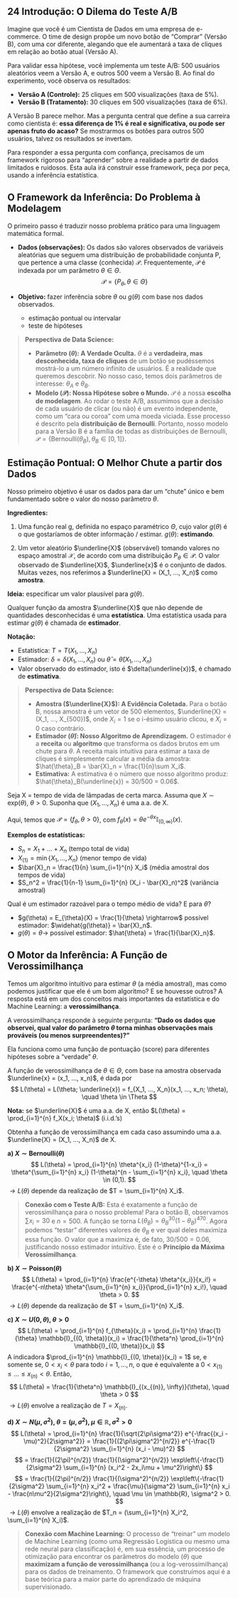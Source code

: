 ## 24 Introdução: O Dilema do Teste A/B

Imagine que você é um Cientista de Dados em uma empresa de e-commerce. O time de design propõe um novo botão de "Comprar" (Versão B), com uma cor diferente, alegando que ele aumentará a taxa de cliques em relação ao botão atual (Versão A).

Para validar essa hipótese, você implementa um teste A/B: 500 usuários aleatórios veem a Versão A, e outros 500 veem a Versão B. Ao final do experimento, você observa os resultados:

* **Versão A (Controle):** 25 cliques em 500 visualizações (taxa de 5%).
* **Versão B (Tratamento):** 30 cliques em 500 visualizações (taxa de 6%).

A Versão B parece melhor. Mas a pergunta central que define a sua carreira como cientista é: **essa diferença de 1% é real e significativa, ou pode ser apenas fruto do acaso?** Se mostrarmos os botões para outros 500 usuários, talvez os resultados se invertam.

Para responder a essa pergunta com confiança, precisamos de um framework rigoroso para "aprender" sobre a realidade a partir de dados limitados e ruidosos. Esta aula irá construir esse framework, peça por peça, usando a inferência estatística.

## O Framework da Inferência: Do Problema à Modelagem

O primeiro passo é traduzir nosso problema prático para uma linguagem matemática formal.

* **Dados (observações):** Os dados são valores observados de variáveis aleatórias que seguem uma distribuição de probabilidade conjunta P, que pertence a uma classe (conhecida) $\mathcal{P}$. Frequentemente, $\mathcal{P}$ é indexada por um parâmetro $\theta \in \Theta$.
    $$ \mathcal{P} = \{ P_{\theta}, \theta \in \Theta \} $$

* **Objetivo:** fazer inferência sobre $\theta$ ou $g(\theta)$ com base nos dados observados.
    * estimação pontual ou intervalar
    * teste de hipóteses

> **Perspectiva de Data Science:**
>
> * **Parâmetro ($\theta$): A Verdade Oculta.** $\theta$ é a **verdadeira, mas desconhecida, taxa de cliques** de um botão se pudéssemos mostrá-lo a um número infinito de usuários. É a realidade que queremos descobrir. No nosso caso, temos dois parâmetros de interesse: $\theta_A$ e $\theta_B$.
> * **Modelo ($\mathcal{P}$): Nossa Hipótese sobre o Mundo.** $\mathcal{P}$ é a nossa **escolha de modelagem**. Ao rodar o teste A/B, assumimos que a decisão de cada usuário de clicar (ou não) é um evento independente, como um "cara ou coroa" com uma moeda viciada. Esse processo é descrito pela **distribuição de Bernoulli**. Portanto, nosso modelo para a Versão B é a família de todas as distribuições de Bernoulli, $\mathcal{P} = \{ \text{Bernoulli}(\theta_B), \theta_B \in [0, 1] \}$.

## Estimação Pontual: O Melhor Chute a partir dos Dados

Nosso primeiro objetivo é usar os dados para dar um "chute" único e bem fundamentado sobre o valor do nosso parâmetro $\theta$.

**Ingredientes:**

1.  Uma função real g, definida no espaço paramétrico $\Theta$, cujo valor $g(\theta)$ é o que gostaríamos de obter informação / estimar.
    $g(\theta)$: **estimando**.

2.  Um vetor aleatório $\underline{X}$ (observável) tomando valores no espaço amostral $\mathcal{X}$, de acordo com uma distribuição $P_{\theta} \in \mathcal{P}$. O valor observado de $\underline{X}$, $\underline{x}$ é o conjunto de dados. Muitas vezes, nos referimos a $\underline{X} = (X_1, ..., X_n)$ como **amostra**.

**Ideia:** especificar um valor plausível para $g(\theta)$.

::: {#def-estatistica-estimador name="Estatística e Estimador"}
Qualquer função da amostra $\underline{X}$ que não depende de quantidades desconhecidas é uma **estatística**. Uma estatística usada para estimar $g(\theta)$ é chamada de **estimador**.

**Notação:**

* Estatística: $T = T(X_1, ..., X_n)$
* Estimador: $\delta = \delta(X_1, ..., X_n)$ ou $\hat{\theta} = \hat{\theta}(X_1, ..., X_n)$
* Valor observado do estimador, isto é $\delta(\underline{x})$, é chamado de **estimativa**.
:::

> **Perspectiva de Data Science:**
>
> * **Amostra ($\underline{X}$): A Evidência Coletada.** Para o botão B, nossa amostra é um vetor de 500 elementos, $\underline{X} = (X_1, ..., X_{500})$, onde $X_i=1$ se o i-ésimo usuário clicou, e $X_i=0$ caso contrário.
> * **Estimador ($\hat{\theta}$): Nosso Algoritmo de Aprendizagem.** O estimador é a **receita** ou **algoritmo** que transforma os dados brutos em um chute para $\theta$. A receita mais intuitiva para estimar a taxa de cliques é simplesmente calcular a média da amostra: $\hat{\theta}_B = \bar{X}_n = \frac{1}{n}\sum X_i$.
> * **Estimativa:** A estimativa é o número que nosso algoritmo produz: $\hat{\theta}_B(\underline{x}) = 30/500 = 0.06$.

::: {#exm-vida-lampada name="Tempo de Vida de Lâmpadas"}
Seja X = tempo de vida de lâmpadas de certa marca. Assuma que $X \sim \text{exp}(\theta)$, $\theta > 0$. Suponha que $(X_1, ..., X_n)$ é uma a.a. de X.

Aqui, temos que $\mathcal{P} = \{f_{\theta}, \theta > 0\}$, com $f_{\theta}(x) = \theta e^{-\theta x} \mathbb{I}_{(0, \infty)}(x)$.

**Exemplos de estatísticas:**

* $S_n = X_1 + ... + X_n$ (tempo total de vida)
* $X_{(1)} = \min\{X_1, ..., X_n\}$ (menor tempo de vida)
* $\bar{X}_n = \frac{1}{n} \sum_{i=1}^{n} X_i$ (média amostral dos tempos de vida)
* $S_n^2 = \frac{1}{n-1} \sum_{i=1}^{n} (X_i - \bar{X}_n)^2$ (variância amostral)

Qual é um estimador razoável para o tempo médio de vida? E para $\theta$?

* $g(\theta) = E_{\theta}(X) = \frac{1}{\theta} \rightarrow$ possível estimador: $\widehat{g(\theta)} = \bar{X}_n$.
* $g(\theta) = \theta \rightarrow$ possível estimador: $\hat{\theta} = \frac{1}{\bar{X}_n}$.
:::

## O Motor da Inferência: A Função de Verossimilhança

Temos um algoritmo intuitivo para estimar $\theta$ (a média amostral), mas como podemos justificar que ele é um bom algoritmo? E se houvesse outros? A resposta está em um dos conceitos mais importantes da estatística e do Machine Learning: a **verossimilhança**.

A verossimilhança responde à seguinte pergunta: **"Dado os dados que observei, qual valor do parâmetro $\theta$ torna minhas observações mais prováveis (ou menos surpreendentes)?"**

Ela funciona como uma função de pontuação (score) para diferentes hipóteses sobre a "verdade" $\theta$.

::: {#def-verossimilhanca name="Função de Verossimilhança"}
A função de verossimilhança de $\theta \in \Theta$, com base na amostra observada $\underline{x} = (x_1, ..., x_n)$, é dada por
$$ L(\theta) = L(\theta; \underline{x}) = f_{X_1, ..., X_n}(x_1, ..., x_n; \theta), \quad \theta \in \Theta $$

**Nota:** se $\underline{X}$ é uma a.a. de X, então $L(\theta) = \prod_{i=1}^{n} f_X(x_i; \theta)$ (i.i.d.'s)
:::

::: {#exm-funcoes-verossimilhanca name="Funções de Verossimilhança"}
Obtenha a função de verossimilhança em cada caso assumindo uma a.a. $\underline{X} = (X_1, ..., X_n)$ de X.

**a) $X \sim \text{Bernoulli}(\theta)$**
$$ L(\theta) = \prod_{i=1}^{n} \theta^{x_i} (1-\theta)^{1-x_i} = \theta^{\sum_{i=1}^{n} x_i} (1-\theta)^{n - \sum_{i=1}^{n} x_i}, \quad \theta \in (0,1). $$
$\rightarrow L(\theta)$ depende da realização de $T = \sum_{i=1}^{n} X_i$.

> **Conexão com o Teste A/B:** Esta é exatamente a função de verossimilhança para o nosso problema! Para o botão B, observamos $\sum x_i = 30$ e $n=500$. A função se torna $L(\theta_B) = \theta_B^{30}(1-\theta_B)^{470}$. Agora podemos "testar" diferentes valores de $\theta_B$ e ver qual deles maximiza essa função. O valor que a maximiza é, de fato, $30/500 = 0.06$, justificando nosso estimador intuitivo. Este é o **Princípio da Máxima Verossimilhança**.

**b) $X \sim \text{Poisson}(\theta)$**
$$ L(\theta) = \prod_{i=1}^{n} \frac{e^{-\theta} \theta^{x_i}}{x_i!} = \frac{e^{-n\theta} \theta^{\sum_{i=1}^{n} x_i}}{\prod_{i=1}^{n} x_i!}, \quad \theta > 0. $$
$\rightarrow L(\theta)$ depende da realização de $T = \sum_{i=1}^{n} X_i$.

**c) $X \sim U(0, \theta)$, $\theta > 0$**
$$ L(\theta) = \prod_{i=1}^{n} f_{\theta}(x_i) = \prod_{i=1}^{n} \frac{1}{\theta} \mathbb{I}_{(0, \theta)}(x_i) = \frac{1}{\theta^n} \prod_{i=1}^{n} \mathbb{I}_{(0, \theta)}(x_i) $$
A indicadora $\prod_{i=1}^{n} \mathbb{I}_{(0, \theta)}(x_i) = 1$ se, e somente se, $0 < x_i < \theta$ para todo $i=1, ..., n$, o que é equivalente a $0 < x_{(1)} \le ... \le x_{(n)} < \theta$.
Então,
$$ L(\theta) = \frac{1}{\theta^n} \mathbb{I}_{(x_{(n)}, \infty)}(\theta), \quad \theta > 0 $$
$\rightarrow L(\theta)$ envolve a realização de $T = X_{(n)}$.

**d) $X \sim N(\mu, \sigma^2)$, $\theta = (\mu, \sigma^2)$, $\mu \in \mathbb{R}, \sigma^2 > 0$**
$$ L(\theta) = \prod_{i=1}^{n} \frac{1}{\sqrt{2\pi\sigma^2}} e^{-\frac{(x_i - \mu)^2}{2\sigma^2}} = \frac{1}{(2\pi\sigma^2)^{n/2}} e^{-\frac{1}{2\sigma^2} \sum_{i=1}^{n} (x_i - \mu)^2} $$
$$ = \frac{1}{(2\pi)^{n/2}} \frac{1}{(\sigma^2)^{n/2}} \exp\left\{-\frac{1}{2\sigma^2} \sum_{i=1}^{n} (x_i^2 - 2x_i\mu + \mu^2)\right\} $$
$$ = \frac{1}{(2\pi)^{n/2}} \frac{1}{(\sigma^2)^{n/2}} \exp\left\{-\frac{1}{2\sigma^2} \sum_{i=1}^{n} x_i^2 + \frac{\mu}{\sigma^2} \sum_{i=1}^{n} x_i - \frac{n\mu^2}{2\sigma^2}\right\}, \quad \mu \in \mathbb{R}, \sigma^2 > 0. $$
$\rightarrow L(\theta)$ envolve a realização de $T_n = (\sum_{i=1}^{n} X_i^2, \sum_{i=1}^{n} X_i)$.
:::

> **Conexão com Machine Learning:**
> O processo de "treinar" um modelo de Machine Learning (como uma Regressão Logística ou mesmo uma rede neural para classificação) é, em sua essência, um processo de otimização para encontrar os parâmetros do modelo ($\theta$) que **maximizam a função de verossimilhança** (ou a log-verossimilhança) para os dados de treinamento. O framework que construímos aqui é a base teórica para a maior parte do aprendizado de máquina supervisionado.


